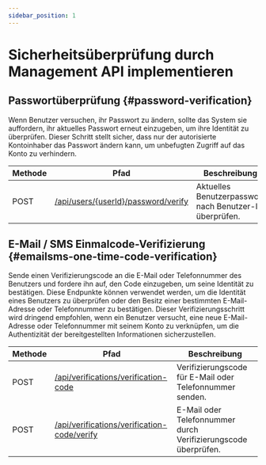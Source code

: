 ```yaml
---
sidebar_position: 1
---
```


# Sicherheitsüberprüfung durch Management API implementieren

## Passwortüberprüfung \{#password-verification}

Wenn Benutzer versuchen, ihr Passwort zu ändern, sollte das System sie auffordern, ihr aktuelles Passwort erneut einzugeben, um ihre Identität zu überprüfen. Dieser Schritt stellt sicher, dass nur der autorisierte Kontoinhaber das Passwort ändern kann, um unbefugten Zugriff auf das Konto zu verhindern.

| Methode | Pfad                                                                                                     | Beschreibung                                            |
| ------- | -------------------------------------------------------------------------------------------------------- | ------------------------------------------------------- |
| POST    | [/api/users/\{userId\}/password/verify](https://openapi.logto.io/operation/operation-verifyuserpassword) | Aktuelles Benutzerpasswort nach Benutzer-ID überprüfen. |

## E-Mail / SMS Einmalcode-Verifizierung \{#emailsms-one-time-code-verification}

Sende einen Verifizierungscode an die E-Mail oder Telefonnummer des Benutzers und fordere ihn auf, den Code einzugeben, um seine Identität zu bestätigen. Diese Endpunkte können verwendet werden, um die Identität eines Benutzers zu überprüfen oder den Besitz einer bestimmten E-Mail-Adresse oder Telefonnummer zu bestätigen. Dieser Verifizierungsschritt wird dringend empfohlen, wenn ein Benutzer versucht, eine neue E-Mail-Adresse oder Telefonnummer mit seinem Konto zu verknüpfen, um die Authentizität der bereitgestellten Informationen sicherzustellen.

| Methode | Pfad                                                                                                                             | Beschreibung                                                   |
| ------- | -------------------------------------------------------------------------------------------------------------------------------- | -------------------------------------------------------------- |
| POST    | [/api/verifications/verification-code](https://openapi.logto.io/operation/operation-createverificationbyverificationcode)        | Verifizierungscode für E-Mail oder Telefonnummer senden.       |
| POST    | [/api/verifications/verification-code/verify](https://openapi.logto.io/operation/operation-verifyverificationbyverificationcode) | E-Mail oder Telefonnummer durch Verifizierungscode überprüfen. |
